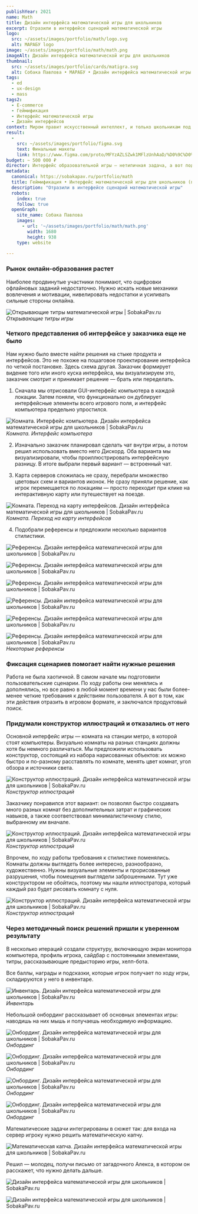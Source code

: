 ```yaml
---
publishYear: 2021
name: Math
title: Дизайн интерфейса математической игры для школьников
excerpt: Отразили в интерфейсе сценарий математической игры
logo:
  src: ~/assets/images/portfolio/math/logo.svg
  alt: МАРАБУ logo
image: ~/assets/images/portfolio/math/math.png
imageAlt: Дизайн интерфейса математической игры для школьников
thumbnail:
  src: ~/assets/images/portfolio/cards/matigra.svg
  alt: Собака Павлова • МАРАБУ • Дизайн интерфейса математической игры для подростков
tags:
  - ed
  - ux-design
  - mass
tags2:
  - E-commerce
  - Геймификация
  - Интерфейс математической игры
  - Дизайн интерфейсов
context: Миром правит искусственный интеллект, и только школьникам под силу спасти человечество, решая математические задачи. По сюжету игры люди скрываются в заброшенном метро и передвигаются от станции к станции. В каждой локации игрокам нужно зайти на сервер, чтобы захватить эту станцию и двинуться дальше. Серверы защищены хитрым способом — для входа нужно решить несколько задач, которые выдает компьютер. Когда игроки добираются до конечной станции, их ждет неожиданная развязка.
result:
  -
    src: ~/assets/images/portfolio/figma.svg
    text: Финальные макеты
    link: https://www.figma.com/proto/MFYzAZLSZwk1MFlzUnhAaD/%D0%9C%D0%B0%D1%82.%D0%B8%D0%B3%D1%80%D0%B0-%5BOutbox%5D?node-id=887%3A44702&scaling=min-zoom&page-id=887%3A44702&starting-point-node-id=888%3A60452&show-proto-sidebar=1
budget: ~ 500 000 ₽
director: Интерфейс образовательной игры — нетипичная задача, а вот подход к ее решению вполне укладывается в нашу методологию.
metadata:
  canonical: https://sobakapav.ru/portfolio/math
  title: Геймификация • Интерфейс математической игры для школьников (практический кейс)
  description: "Отразили в интерфейсе​ сценарий математической игры"
  robots:
    index: true
    follow: true
  openGraph:
    site_name: Собака Павлова
    images:
      - url: '~/assets/images/portfolio/math/math.png'
        width: 1680
        height: 938
    type: website
  
---
```


### Рынок онлайн-образования растет

Наиболее продвинутые участники понимают, что оцифровки офлайновых заданий недостаточно. Нужно искать новые механики вовлечения и мотивации, нивелировать недостатки и усиливать сильные стороны онлайна.

![Открывающие титры математической игры | SobakaPav.ru](~/assets/images/portfolio/math/1.png)
_Открывающие титры игры_

### Четкого представления об интерфейсе у заказчика еще не было

Нам нужно было вместе найти решения на стыке продукта и интерфейсов. Это не похоже на пошаговое проектирование интерфейса по четкой постановке. Здесь схема другая. Заказчик формирует видение того или иного куска интерфейса, мы визуализируем это, заказчик смотрит и принимает решение — брать или переделать.

1. Сначала мы отрисовали GUI-интерфейс компьютера в каждой локации. Затем поняли, что функционально он дублирует интерфейсные элементы всего игрового поля, и интерфейс компьютера предельно упростился.

![Комната. Интерфейс компьютера. Дизайн интерфейса математической игры для школьников | SobakaPav.ru](~/assets/images/portfolio/math/2.png)
_Комната. Интерфейс компьютера_

2. Изначально заказчик планировал сделать чат внутри игры, а потом решил использовать вместо него Дискорд. Оба варианта мы визуализировали, чтобы проиллюстрировать интерфейсную разницу. В итоге выбрали первый вариант — встроенный чат.

3. Карта серверов сложилась не сразу, перебрали множество цветовых схем и вариантов иконок. Не сразу приняли решение, как игрок перемещается по локациям — просто переходит при клике на интерактивную карту или путешествует на поезде.

![Комната. Переход на карту интерфейсов. Дизайн интерфейса математической игры для школьников | SobakaPav.ru](~/assets/images/portfolio/math/3.png)
_Комната. Переход на карту интерфейсов_

4. Подобрали референсы и предложили несколько вариантов стилистики.

![Референсы. Дизайн интерфейса математической игры для школьников | SobakaPav.ru](~/assets/images/portfolio/math/4.png)

![Референсы. Дизайн интерфейса математической игры для школьников | SobakaPav.ru](~/assets/images/portfolio/math/5.png)

![Референсы. Дизайн интерфейса математической игры для школьников | SobakaPav.ru](~/assets/images/portfolio/math/6.png)

![Референсы. Дизайн интерфейса математической игры для школьников | SobakaPav.ru](~/assets/images/portfolio/math/7.png)

![Референсы. Дизайн интерфейса математической игры для школьников | SobakaPav.ru](~/assets/images/portfolio/math/8.png)

![Референсы. Дизайн интерфейса математической игры для школьников | SobakaPav.ru](~/assets/images/portfolio/math/9.png)
_Некоторые референсы_

### Фиксация сценариев помогает найти нужные решения

Работа не была хаотичной. В самом начале мы подготовили пользовательские сценарии. По ходу работы они менялись и дополнялись, но все равно в любой момент времени у нас были более-менее четкие требования к действиям пользователя. А вот в том, как эти действия отразить в игровом формате, и заключался продуктовый поиск.

### Придумали конструктор иллюстраций и отказались от него

Основной интерфейс игры — комната на станции метро, в которой стоят компьютеры. Визуально комнаты на разных станциях должны хотя бы немного различаться. Мы предложили использовать конструктор, состоящий из набора нарисованных объектов: их можно быстро и по-разному расставлять по комнате, менять цвет комнат, угол обзора и источники света.

![Конструктор иллюстраций. Дизайн интерфейса математической игры для школьников | SobakaPav.ru](~/assets/images/portfolio/math/10.png)
_Конструктор иллюстраций_

Заказчику понравился этот вариант: он позволял быстро создавать много разных комнат без дополнительных затрат и графических навыков, а также соответствовал минималистичному стилю, выбранному им вначале.

![Конструктор иллюстраций. Дизайн интерфейса математической игры для школьников | SobakaPav.ru](~/assets/images/portfolio/math/11.png)
_Конструктор иллюстраций_

Впрочем, по ходу работы требования к стилистике поменялись. Комнаты должны выглядеть более интересно, разнообразно, художественно. Нужны визуальные элементы и прорисованные разрушения, чтобы помещения выглядели заброшенными. Тут уже конструктором не обойтись, поэтому мы нашли иллюстратора, который каждый раз будет рисовать комнату с нуля.

![Конструктор иллюстраций. Дизайн интерфейса математической игры для школьников | SobakaPav.ru](~/assets/images/portfolio/math/12.png)
_Конструктор иллюстраций_

### Через методичный поиск решений пришли к уверенном результату

В несколько итераций создали структуру, включающую экран монитора компьютера, профиль игрока, сайдбар с постоянными элементами, титры, рассказывающие предысторию игры, хелп-бота.

Все баллы, награды и подсказки, которые игрок получает по ходу игры, складируются у него в инвентаре.

![Инвентарь. Дизайн интерфейса математической игры для школьников | SobakaPav.ru](~/assets/images/portfolio/math/13.png)
_Инвентарь_

Небольшой онбординг рассказывает об основных элементах игры: наводишь на них мышь и получаешь необходимую информацию.

![Онбординг. Дизайн интерфейса математической игры для школьников | SobakaPav.ru](~/assets/images/portfolio/math/14.png)
_Онбординг_

![Онбординг. Дизайн интерфейса математической игры для школьников | SobakaPav.ru](~/assets/images/portfolio/math/15.png)
_Онбординг_

![Онбординг. Дизайн интерфейса математической игры для школьников | SobakaPav.ru](~/assets/images/portfolio/math/16.png)
_Онбординг_

![Онбординг. Дизайн интерфейса математической игры для школьников | SobakaPav.ru](~/assets/images/portfolio/math/17.png)
_Онбординг_

Математические задачи интегрированы в сюжет так: для входа на сервер игроку нужно решить математическую капчу.

![Математическая капча. Дизайн интерфейса математической игры для школьников | SobakaPav.ru](~/assets/images/portfolio/math/18.png)

Решил — молодец, получи письмо от загадочного Алекса, в котором он расскажет, что нужно делать дальше.

![Дизайн интерфейса математической игры для школьников | SobakaPav.ru](~/assets/images/portfolio/math/19.png)

![Дизайн интерфейса математической игры для школьников | SobakaPav.ru](~/assets/images/portfolio/math/20.png)
